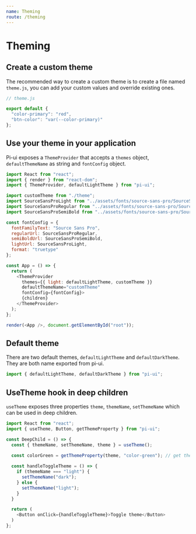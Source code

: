 ```yaml
---
name: Theming
route: /theming
---
```


# Theming

## Create a custom theme

The recommended way to create a custom theme is to create a file named `theme.js`, you can add your custom values and override existing ones.

```js
// theme.js

export default {
  "color-primary": "red",
  "btn-color": "var(--color-primary)"
};
```

## Use your theme in your application

Pi-ui exposes a `ThemeProvider` that accepts a `themes` object, `defaultThemeName` as string and `fontConfig` object.

```js
import React from "react";
import { render } from "react-dom";
import { ThemeProvider, defaultLightTheme } from "pi-ui";

import customTheme from "./theme";
import SourceSansProLight from "../assets/fonts/source-sans-pro/SourceSansPro-Light.ttf";
import SourceSansProRegular from "../assets/fonts/source-sans-pro/SourceSansPro-Regular.ttf";
import SourceSansProSemiBold from "../assets/fonts/source-sans-pro/SourceSansPro-SemiBold.ttf";

const fontConfig = {
  fontFamilyText: "Source Sans Pro",
  regularUrl: SourceSansProRegular,
  semiBoldUrl: SourceSansProSemiBold,
  lightUrl: SourceSansProLight,
  format: "truetype"
};

const App = () => {
  return (
    <ThemeProvider
      themes={{ light: defaultLightTheme, customTheme }}
      defaultThemeName="customTheme"
      fontConfig={fontConfig}>
      {children}
    </ThemeProvider>
  );
};

render(<App />, document.getElementById("root"));
```

## Default theme

There are two default themes, `defaultLightTheme` and `defaultDarkTheme`. They are both name exported from pi-ui.

```js
import { defaultLightTheme, defaultDarkTheme } from "pi-ui";
```

## UseTheme hook in deep children

`useTheme` exposes three properties `theme`, `themeName`, `setThemeName` which can be used in deep children.

```js
import React from "react";
import { useTheme, Button, getThemeProperty } from "pi-ui";

const DeepChild = () => {
  const { themeName, setThemeName, theme } = useTheme();

  const colorGreen = getThemeProperty(theme, "color-green"); // get theme property 
  
  const handleToggleTheme = () => {
    if (themeName === "light") {
      setThemeName("dark");
    } else {
      setThemeName("light");
    }
  }

  return (
    <Button onClick={handleToggleTheme}>Toggle theme</Button>
  )
};
```
